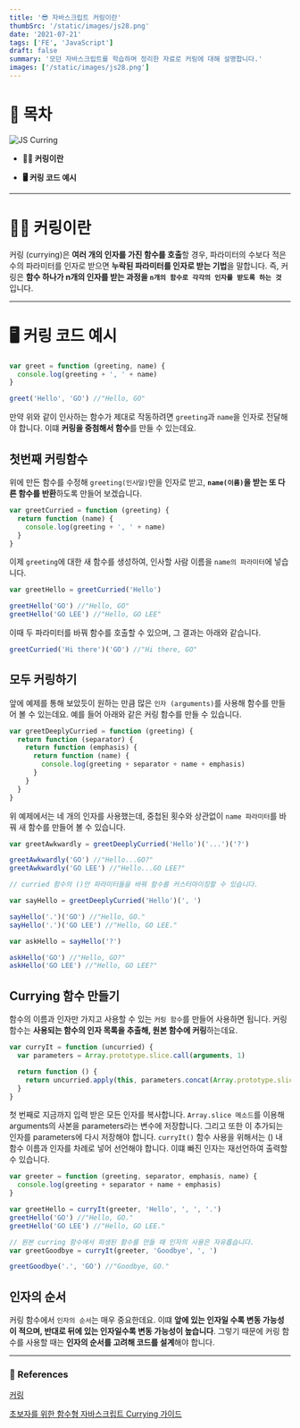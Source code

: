 ```yaml
---
title: '😎 자바스크립트 커링이란'
thumbSrc: '/static/images/js28.png'
date: '2021-07-21'
tags: ['FE', 'JavaScript']
draft: false
summary: '모던 자바스크립트를 학습하며 정리한 자료로 커링에 대해 설명합니다.'
images: ['/static/images/js28.png']
---
```


# 📌 목차

![JS Curring](/static/images/js28.png)

- **💁🏻 커링이란**

- **🖥️ 커링 코드 예시**

---

# 💁🏻 커링이란

커링 (currying)은 **여러 개의 인자를 가진 함수를 호출**할 경우, 파라미터의 수보다 적은 수의 파라미터를 인자로 받으면 **누락된 파라미터를 인자로 받는 기법**을 말합니다. 즉, 커링은 **함수 하나가 n개의 인자를 받는 과정을 `n개의 함수로 각각의 인자를 받도록 하는 것`** 입니다.

---

# 🖥️ 커링 코드 예시

```javascript
var greet = function (greeting, name) {
  console.log(greeting + ', ' + name)
}

greet('Hello', 'GO') //"Hello, GO"
```

만약 위와 같이 인사하는 함수가 제대로 작동하려면 `greeting`과 `name`을 인자로 전달해야 합니다. 이떄 **커링을 중첨해서 함수**를 만들 수 있는데요.

## 첫번째 커링함수

위에 만든 함수를 수정해 `greeting(인사말)`만을 인자로 받고, **`name(이름)`을 받는 또 다른 함수를 반환**하도록 만들어 보겠습니다.

```javascript
var greetCurried = function (greeting) {
  return function (name) {
    console.log(greeting + ', ' + name)
  }
}
```

이제 `greeting`에 대한 새 함수를 생성하여, 인사할 사람 이름을 `name의 파라미터`에 넣습니다.

```javascript
var greetHello = greetCurried('Hello')

greetHello('GO') //"Hello, GO"
greetHello('GO LEE') //"Hello, GO LEE"
```

이때 두 파라미터를 바꿔 함수를 호출할 수 있으며, 그 결과는 아래와 같습니다.

```javascript
greetCurried('Hi there')('GO') //"Hi there, GO"
```

## 모두 커링하기

앞에 예제를 통해 보았듯이 원하는 만큼 많은 `인자 (arguments)`를 사용해 함수를 만들어 볼 수 있는데요. 예를 들어 아래와 같은 커링 함수를 만들 수 있습니다.

```javascript
var greetDeeplyCurried = function (greeting) {
  return function (separator) {
    return function (emphasis) {
      return function (name) {
        console.log(greeting + separator + name + emphasis)
      }
    }
  }
}
```

위 예제에서는 네 개의 인자를 사용했는데, 중첩된 횟수와 상관없이 `name 파라미터`를 바꿔 새 함수를 만들어 볼 수 있습니다.

```javascript
var greetAwkwardly = greetDeeplyCurried('Hello')('...')('?')

greetAwkwardly('GO') //"Hello...GO?"
greetAwkwardly('GO LEE') //"Hello...GO LEE?"

// curried 함수의 ()안 파라미터들을 바꿔 함수를 커스터마이징할 수 있습니다.

var sayHello = greetDeeplyCurried('Hello')(', ')

sayHello('.')('GO') //"Hello, GO."
sayHello('.')('GO LEE') //"Hello, GO LEE."

var askHello = sayHello('?')

askHello('GO') //"Hello, GO?"
askHello('GO LEE') //"Hello, GO LEE?"
```

## Currying 함수 만들기

함수의 이름과 인자만 가지고 사용할 수 있는 `커링 함수`를 만들어 사용하면 됩니다. 커링 함수는 **사용되는 함수의 인자 목록을 추출해, 원본 함수에 커링**하는데요.

```javascript
var curryIt = function (uncurried) {
  var parameters = Array.prototype.slice.call(arguments, 1)

  return function () {
    return uncurried.apply(this, parameters.concat(Array.prototype.slice.call(arguments, 0)))
  }
}
```

첫 번째로 지금까지 입력 받은 모든 인자를 복사합니다. `Array.slice 메소드`를 이용해 arguments의 사본을 parameters라는 변수에 저장합니다. 그리고 또한 이 추가되는 인자를 parameters에 다시 저장해야 합니다. `curryIt()` 함수 사용을 위해서는 () 내 함수 이름과 인자를 차례로 넣어 선언해야 합니다. 이떄 빠진 인자는 재선언하여 출력할 수 있습니다.

```javascript
var greeter = function (greeting, separator, emphasis, name) {
  console.log(greeting + separator + name + emphasis)
}

var greetHello = curryIt(greeter, 'Hello', ', ', '.')
greetHello('GO') //"Hello, GO."
greetHello('GO LEE') //"Hello, GO LEE."

// 원본 curring 함수에서 파생된 함수를 만들 때 인자의 사용은 자유롭습니다.
var greetGoodbye = curryIt(greeter, 'Goodbye', ', ')

greetGoodbye('.', 'GO') //"Goodbye, GO."
```

## 인자의 순서

커링 함수에서 `인자의 순서`는 매우 중요한데요. 이떄 **앞에 있는 인자일 수록 변동 가능성이 적으며, 반대로 뒤에 있는 인자일수록 변동 가능성이 높습니다**. 그렇기 때문에 커링 함수를 사용할 때는 **인자의 순서를 고려해 코드를 설계**해야 합니다.

---

### 🔗 References

[커링](https://ko.javascript.info/currying-partials)

[초보자를 위한 함수형 자바스크립트 Currying 가이드](https://sujinlee.me/currying-in-functional-javascript/)
